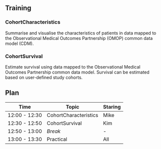 
## Training

### CohortCharacteristics

Summarise and visualise the characteristics of patients in data mapped to the Observational Medical Outcomes Partnership (OMOP) common data model (CDM).

### CohortSurvival

Estimate survival using data mapped to the Observational Medical Outcomes Partnership common data model. Survival can be estimated based on user-defined study cohorts.

## Plan

| Time     | Topic | Staring   |
|----------|-------|-----------|
| 12:00 - 12:30 | CohortCharacteristics  | Mike |
| 12:30 - 12:50 | CohortSurvival  | Kim    |
| 12:50 - 13:00 | *Break*  | -    |
| 13:00 - 13:30 | Practical  | All |

